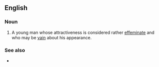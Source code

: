==English==

===Noun===
{{en-noun|head=[[pretty]] [[boy]]}}

# {{label|en|pejorative|slang}} A young man whose attractiveness is considered rather [[effeminate]] and who may be [[vain]] about his appearance.

===See also===
* {{l|en|who's a pretty boy then}}